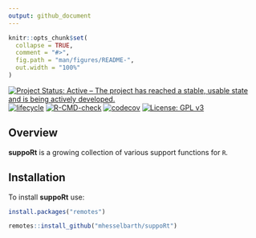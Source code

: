 ```yaml
---
output: github_document
---
```


<!-- README.md is generated from README.Rmd. Please edit that file -->

```r
knitr::opts_chunk$set(
  collapse = TRUE,
  comment = "#>",
  fig.path = "man/figures/README-",
  out.width = "100%"
)
```

<!-- badges: start -->

[![Project Status: Active – The project has reached a stable, usable state and is being actively developed.](https://www.repostatus.org/badges/latest/active.svg)](https://www.repostatus.org/#active)
[![lifecycle](https://img.shields.io/badge/lifecycle-experimental-orange.svg)](https://www.tidyverse.org/lifecycle/#experimental)
[![R-CMD-check](https://github.com/mhesselbarth/suppoRt/actions/workflows/R-CMD-check.yaml/badge.svg)](https://github.com/mhesselbarth/suppoRt/actions/workflows/R-CMD-check.yaml)
[![codecov](https://codecov.io/gh/mhesselbarth/suppoRt/branch/main/graph/badge.svg?token=7jRqHcow3n)](https://codecov.io/gh/mhesselbarth/suppoRt)
[![License: GPL v3](https://img.shields.io/badge/License-GPLv3-blue.svg)](https://www.gnu.org/licenses/gpl-3.0)

<!-- badges: end -->

## Overview

**suppoRt** is a growing collection of various support functions for `R`.

## Installation

To install **suppoRt** use: 
  
```r
install.packages("remotes")

remotes::install_github("mhesselbarth/suppoRt")
```
